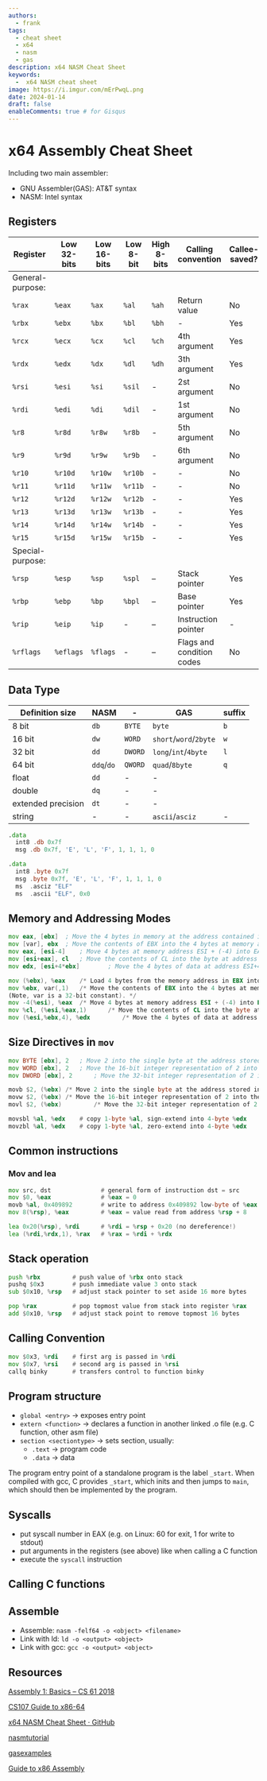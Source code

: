 ```yaml
---
authors:
  - frank
tags:
  - cheat sheet 
  - x64
  - nasm
  - gas
description: x64 NASM Cheat Sheet
keywords:
  -  x64 NASM cheat sheet
image: https://i.imgur.com/mErPwqL.png
date: 2024-01-14
draft: false
enableComments: true # for Gisqus
---
```


# x64 Assembly Cheat Sheet

Including two main assembler:

- GNU Assembler(GAS): AT&T syntax
- NASM: Intel syntax

## Registers

| Register         | Low 32-bits | Low 16-bits | Low 8-bit | High 8-bits | Calling convention        | Callee-saved? |
|------------------|-------------|-------------|-----------|-------------|---------------------------|---------------|
| General-purpose: |
| `%rax`           | `%eax`      | `%ax`       | `%al`     | `%ah`       | Return value              | No            |
| `%rbx`           | `%ebx`      | `%bx`       | `%bl`     | `%bh`       | -                         | Yes           |
| `%rcx`           | `%ecx`      | `%cx`       | `%cl`     | `%ch`       | 4th argument              | Yes           |
| `%rdx`           | `%edx`      | `%dx`       | `%dl`     | `%dh`       | 3th argument              | Yes           |
| `%rsi`           | `%esi`      | `%si`       | `%sil`    | -           | 2st argument              | No            |
| `%rdi`           | `%edi`      | `%di`       | `%dil`    | -           | 1st argument              | No            |
| `%r8`            | `%r8d`      | `%r8w`      | `%r8b`    | -           | 5th argument              | No            |
| `%r9`            | `%r9d`      | `%r9w`      | `%r9b`    | -           | 6th argument              | No            |
| `%r10`           | `%r10d`     | `%r10w`     | `%r10b`   | -           | -                         | No            |
| `%r11`           | `%r11d`     | `%r11w`     | `%r11b`   | -           | -                         | No            |
| `%r12`           | `%r12d`     | `%r12w`     | `%r12b`   | -           | -                         | Yes           |
| `%r13`           | `%r13d`     | `%r13w`     | `%r13b`   | -           | -                         | Yes           |
| `%r14`           | `%r14d`     | `%r14w`     | `%r14b`   | -           | -                         | Yes           |
| `%r15`           | `%r15d`     | `%r15w`     | `%r15b`   | -           | -                         | Yes           |
| Special-purpose: |
| `%rsp`           | `%esp`      | `%sp`       | `%spl`    | –           | Stack pointer             | Yes           |
| `%rbp`           | `%ebp`      | `%bp`       | `%bpl`    | –           | Base pointer              | Yes           |
| `%rip`           | `%eip`      | `%ip`       | -         | –           | Instruction pointer       | -             |
| `%rflags`        | `%eflags`   | `%flags`    | -         | –           | Flags and condition codes | No            |

## Data Type

| Definition size    | NASM       | -       | GAS                    | suffix |
|--------------------|------------|---------|------------------------|--------|
| 8 bit              | `db`       | `BYTE`  | `byte`                 | `b`    |
| 16 bit             | `dw`       | `WORD`  | `short`/`word`/`2byte` | `w`    |
| 32 bit             | `dd`       | `DWORD` | `long`/`int`/`4byte`   | `l`    |
| 64 bit             | `ddq`/`do` | `QWORD` | `quad`/`8byte`         | `q`    |
| float              | `dd`       | -       | -                      |
| double             | `dq`       | -       | -                      |
| extended precision | `dt`       | -       | -                      |
| string             | -          | -       | `ascii`/`asciz`        | -      |

```asm
.data
  int8 .db 0x7f
  msg .db 0x7f, 'E', 'L', 'F', 1, 1, 1, 0
```

```asm
.data
  int8 .byte 0x7f
  msg .byte 0x7f, 'E', 'L', 'F', 1, 1, 1, 0
  ms  .asciz "ELF"
  ms  .ascii "ELF", 0x0
```

## Memory and Addressing Modes

```asm
mov eax, [ebx]	; Move the 4 bytes in memory at the address contained in EBX into EAX
mov [var], ebx	; Move the contents of EBX into the 4 bytes at memory address var. (Note, var is a 32-bit constant).
mov eax, [esi-4]	; Move 4 bytes at memory address ESI + (-4) into EAX
mov [esi+eax], cl	; Move the contents of CL into the byte at address ESI+EAX
mov edx, [esi+4*ebx]    	; Move the 4 bytes of data at address ESI+4*EBX into EDX
```

```asm
mov (%ebx), %eax	/* Load 4 bytes from the memory address in EBX into EAX. */
mov %ebx, var(,1)	/* Move the contents of EBX into the 4 bytes at memory address var.
(Note, var is a 32-bit constant). */
mov -4(%esi), %eax	/* Move 4 bytes at memory address ESI + (-4) into EAX. */
mov %cl, (%esi,%eax,1)   	/* Move the contents of CL into the byte at address ESI+EAX. */
mov (%esi,%ebx,4), %edx     	/* Move the 4 bytes of data at address ESI+4*EBX into EDX. */
```

## Size Directives in `mov`

```asm
mov BYTE [ebx], 2	; Move 2 into the single byte at the address stored in EBX.
mov WORD [ebx], 2	; Move the 16-bit integer representation of 2 into the 2 bytes starting at the address in EBX.
mov DWORD [ebx], 2    	; Move the 32-bit integer representation of 2 into the 4 bytes starting at the address in EBX.
```

```asm
movb $2, (%ebx)	/* Move 2 into the single byte at the address stored in EBX. */
movw $2, (%ebx)	/* Move the 16-bit integer representation of 2 into the 2 bytes starting at the address in EBX. */
movl $2, (%ebx)     	/* Move the 32-bit integer representation of 2 into the 4 bytes starting at the address in EBX. */
```

```asm
movsbl %al, %edx    # copy 1-byte %al, sign-extend into 4-byte %edx
movzbl %al, %edx    # copy 1-byte %al, zero-extend into 4-byte %edx
```

## Common instructions

### Mov and lea

```asm
mov src, dst              # general form of instruction dst = src
mov $0, %eax              # %eax = 0
movb %al, 0x409892        # write to address 0x409892 low-byte of %eax
mov 8(%rsp), %eax         # %eax = value read from address %rsp + 8

lea 0x20(%rsp), %rdi      # %rdi = %rsp + 0x20 (no dereference!)
lea (%rdi,%rdx,1), %rax   # %rax = %rdi + %rdx
```

## Stack operation

```asm
push %rbx         # push value of %rbx onto stack
pushq $0x3        # push immediate value 3 onto stack
sub $0x10, %rsp   # adjust stack pointer to set aside 16 more bytes

pop %rax          # pop topmost value from stack into register %rax
add $0x10, %rsp   # adjust stack point to remove topmost 16 bytes
```

## Calling Convention

```asm
mov $0x3, %rdi    # first arg is passed in %rdi
mov $0x7, %rsi    # second arg is passed in %rsi
callq binky       # transfers control to function binky
```

<!--truncate-->
## Program structure

- `global <entry>` -> exposes entry point
- `extern <function>` -> declares a function in another linked .o file (e.g. C
  function, other asm file)
- `section <sectiontype>` -> sets section, usually:
  - `.text` -> program code
  - `.data` -> data

The program entry point of a standalone program is the label `_start`.  When
compiled with gcc, C provides `_start`, which inits and then jumps to `main`,
which should then be implemented by the program.


## Syscalls

- put syscall number in EAX (e.g. on Linux: 60 for exit, 1 for write to stdout)
- put arguments in the registers (see above) like when calling a C function
- execute the `syscall` instruction

## Calling C functions

## Assemble

- Assemble: `nasm -felf64 -o <object> <filename>`
- Link with ld: `ld -o <output> <object>`
- Link with gcc: `gcc -o <output> <object>`


## Resources

[Assembly 1: Basics – CS 61 2018](https://cs61.seas.harvard.edu/site/2018/Asm1/)

[CS107 Guide to x86-64](https://web.stanford.edu/class/cs107/guide/x86-64.html)

[x64 NASM Cheat Sheet · GitHub](https://gist.github.com/justinian/385c70347db8aca7ba93e87db90fc9a6)

[nasmtutorial](https://cs.lmu.edu/~ray/notes/nasmtutorial/)

[gasexamples](https://cs.lmu.edu/~ray/notes/gasexamples/)

[Guide to x86 Assembly](https://flint.cs.yale.edu/cs421/papers/x86-asm/asm.html)